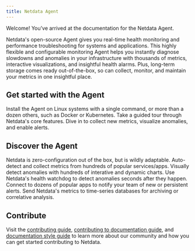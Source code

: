 ```yaml
---
title: Netdata Agent
---
```



Welcome! You’ve arrived at the documentation for the Netdata Agent.

Netdata's open-source Agent gives you real-time health monitoring and performance troubleshooting for systems and
applications. This highly flexible and configurable monitoring Agent helps you instantly diagnose slowdowns and
anomalies in your infrastructure with thousands of metrics, interactive visualizations, and insightful health alarms.
Plus, long-term storage comes ready out-of-the-box, so can collect, monitor, and maintain your metrics in one insightful
place.

## Get started with the Agent

<Start>
  <StartBox href="/docs/agent/packaging/installer/" title="Install the Netdata Agent" button="Read now">
    Install the Agent on Linux systems with a single command, or more than a dozen others, such as Docker or Kubernetes.
  </StartBox>
  <StartBox href="/docs/agent/step-by-step/step-00/" title="Step-by-step guide">
    Take a guided tour through Netdata's core features.
  </StartBox>
  <StartBox href="/docs/agent/getting-started/" title="Getting started guide">
    Dive in to collect new metrics, visualize anomalies, and enable alerts.
  </StartBox>
</Start>

## Discover the Agent

<Discover>
  <DiscoverBox 
    href="/docs/agent/configuration-guide/" 
    title="Configure">
    Netdata is zero-configuration out of the box, but is wildly adaptable.
  </DiscoverBox>
  <DiscoverBox 
    href="/docs/agent/collectors/" 
    title="Collect">
    Auto-detect and collect metrics from hundreds of popular services/apps.
  </DiscoverBox>
  <DiscoverBox 
    href="/docs/agent/web/" 
    title="Visualize">
    Visually detect anomalies with hundreds of interative and dynamic charts.
  </DiscoverBox>
  <DiscoverBox 
    href="/docs/agent/health/" 
    title="Monitor">
    Use Netdata's health watchdog to detect anomalies seconds after they happen.
  </DiscoverBox>
  <DiscoverBox 
    href="/docs/agent/health/notifications/" 
    title="Notify">
    Connect to dozens of popular apps to notify your team of new or persistent alerts.
  </DiscoverBox>
  <DiscoverBox 
    href="/docs/agent/backends"
    title="Export">
    Send Netdata's metrics to time-series databases for archiving or correlative analysis.
  </DiscoverBox>
</Discover>

## Contribute

Visit the [contributing guide](/docs/agent/contributing/), [contributing to documentation
guide](/docs/agent/contributing/contributing-documentation/), and [documentation style
guide](/docs/agent/contributing/style-guide/) to learn more about our community and how you can get started contributing
to Netdata.
